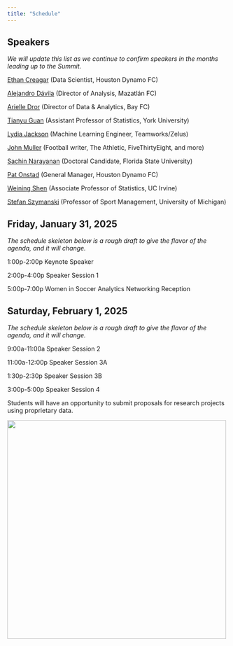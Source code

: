 ```yaml
---
title: "Schedule"
---
```


## Speakers

*We will update this list as we continue to confirm speakers in the months leading up to the Summit.*

[Ethan Creagar](https://www.linkedin.com/in/ethan-creagar-291258173/){target=_blank} (Data Scientist, Houston Dynamo FC)

[Alejandro D&aacute;vila](https://www.linkedin.com/in/alejandro-a-d%C3%A1vila-v-3823a0100/){target=_blank} (Director of Analysis, Mazatl&aacute;n FC)

[Arielle Dror](https://www.linkedin.com/in/arielledror/){target=_blank} (Director of Data & Analytics, Bay FC)

[Tianyu Guan](https://tianyuguan.github.io/){target=_blank} (Assistant Professor of Statistics, York University)

[Lydia Jackson](https://www.linkedin.com/in/lydia-j-676b0386/){target=_blank} (Machine Learning Engineer, Teamworks/Zelus)

[John Muller](https://johnspacemuller.com/){target=_blank} (Football writer, The Athletic, FiveThirtyEight, and more)

[Sachin Narayanan](https://www.linkedin.com/in/sachin-devnathan-narayanan-924220155/){target=_blank} (Doctoral Candidate, Florida State University)

[Pat Onstad](https://www.linkedin.com/in/pat-onstad-283aa978/){target=_blank} (General Manager, Houston Dynamo FC)

[Weining Shen](https://faculty.sites.uci.edu/weinings/){target=_blank} (Associate Professor of Statistics, UC Irvine)

[Stefan Szymanski](https://www.kines.umich.edu/directory/stefan-szymanski){target=_blank} (Professor of Sport Management, University of Michigan)

## Friday, January 31, 2025

*The schedule skeleton below is a rough draft to give the flavor of the agenda, and it will change.*

1:00p-2:00p Keynote Speaker

2:00p-4:00p Speaker Session 1

5:00p-7:00p Women in Soccer Analytics Networking Reception

## Saturday, February 1, 2025

*The schedule skeleton below is a rough draft to give the flavor of the agenda, and it will change.*

9:00a-11:00a Speaker Session 2

11:00a-12:00p Speaker Session 3A

1:30p-2:30p Speaker Session 3B

3:00p-5:00p Speaker Session 4

Students will have an opportunity to submit proposals for research projects using proprietary data.

[![](assets/rice.png){width=500 fig-align="center"}](https://sport.rice.edu/sport-analytics-major){target="_blank"}
